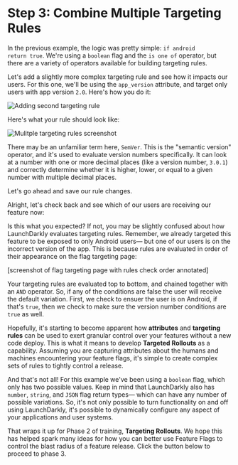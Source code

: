 
# Step 3: Combine Multiple Targeting Rules

In the previous example, the logic was pretty simple: `if android return true`. We're using a `boolean` flag and the `is one of` operator, but there are a variety of operators available for building targeting rules. 

Let's add a slightly more complex targeting rule and see how it impacts our users. For this one, we'll be using the `app_version` attribute, and target only users with app version `2.0`. Here's how you do it:

![Adding second targeting rule](/images/adding-second-rule.gif)

Here's what your rule should look like:

![Mulitple targeting rules screenshot](/images/multiple-targeting-rules.png)

There may be an unfamiliar term here, `SemVer`. This is the "semantic version" operator, and it's used to evaluate version numbers specifically. It can look at a number with one or more decimal places (like a version number, `3.0.1`) and correctly determine whether it is higher, lower, or equal to a given number with multiple decimal places.

Let's go ahead and save our rule changes.

Alright, let's check back and see which of our users are receiving our feature now:

<UserTargetingModule moduleId={3} />

Is this what you expected? If not, you may be slightly confused about how LaunchDarkly evaluates targeting rules. Remember, we already targeted this feature to be exposed to only Android users— but one of our users is on the incorrect version of the app. This is because rules are evaluated in order of their appearance on the flag targeting page:

[screenshot of flag targeting page with rules check order annotated]

Your targeting rules are evaluated top to bottom, and chained together with an `AND` operator. So, if any of the conditions are false the user will receive the default variation. First, we check to ensuer the user is on Android, if that's `true`, then we check to make sure the version number conditions are `true` as well.

Hopefully, it's starting to become apparent how **attributes** and **targeting rules** can be used to exert granular control over your features without a new code deploy. This is what it means to develop **Targeted Rollouts** as a capability. Assuming you are capturing attributes about the humans and machines encountering your feature flags, it's simple to create complex sets of rules to tightly control a release.

And that's not all! For this example we've been using a `boolean` flag, which only has two possible values. Keep in mind that LaunchDarkly also has `number`, `string`, and `JSON` flag return types— which can have any number of possible variations. So, it's not only possible to turn functionality on and off using LaunchDarkly, it's possible to dynamically configure any aspect of your applications and user systems.

That wraps it up for Phase 2 of training, **Targeting Rollouts**. We hope this has helped spark many ideas for how you can better use Feature Flags to control the blast radius of a feature release. Click the button below to proceed to phase 3.